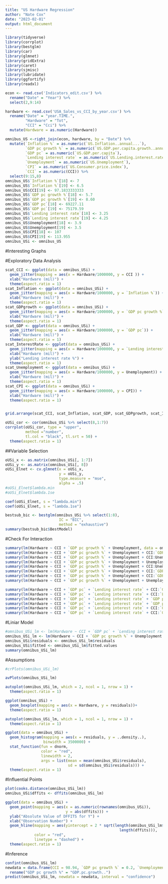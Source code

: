 ```yaml
---
title: "US Hardware Regression"
author: "Nate Cox"
date: "2023-02-01"
output: html_document
---
```


```r
library(tidyverse)
library(corrplot)  
library(bestglm)  
library(car) 
library(glmnet)
library(gridExtra)
library(caret)
library(sjmisc)
library(lubridate)
library(ggfortify)
library(readxl)
```

```r
econ <- read.csv('Indicators_edit.csv') %>%
  rename("Date" = "Year") %>%
  select(2,9:14)

hardware <- read.csv('USA_Sales_vs_CCI_by_year.csv') %>%
  rename("Date" = "year.TIME.",
         "Hardware" = "Tot",
         "CCI" = "Cci") %>%
  mutate(Hardware = as.numeric(Hardware)) 

omnibus_US <-right_join(econ, hardware, by = "Date") %>%
  mutate(`Inflation %` = as.numeric(`US.Inflation..annual...`),
         `GDP pc growth %` = as.numeric(`US.GDP.per.capita.growth..annual...`),
         `GDP pc` = as.numeric(`US.GDP.per.capita`),
         `Lending interest rate` = as.numeric(`US.Lending.interest.rate....`),
         `Unemployment` = as.numeric(`US.Unemployment`),
         `CPI` = as.numeric(`US.Consumer.price.index`),
         `CCI` = as.numeric(CCI)) %>%
  select(9:15,8)
omnibus_US$`Inflation %`[18] <- 7
omnibus_US$`Inflation %`[19] <- 6.5
omnibus_US$CCI[19] <- 97.1833333333
omnibus_US$`GDP pc growth %`[18] <- 5.7
omnibus_US$`GDP pc growth %`[19] <- 8.60
omnibus_US$`GDP pc`[18] <- 69227.11
omnibus_US$`GDP pc`[19] <- 75179.59
omnibus_US$`Lending interest rate`[18] <- 3.25
omnibus_US$`Lending interest rate`[19] <- 4.25
omnibus_US$Unemployment[18] <- 3.9
omnibus_US$Unemployment[19] <- 3.5
omnibus_US$CPI[18] <- 107
omnibus_US$CPI[19] <- 113.955
omnibus_USi <- omnibus_US 

```
#Interesting Graphs

#Exploratory Data Analysis


```r
scat_CCI <- ggplot(data = omnibus_USi) +
  geom_jitter(mapping = aes(x = Hardware/1000000, y = CCI )) +
  xlab("Hardware (mil)") +
  theme(aspect.ratio = 1)
scat_Inflation <- ggplot(data = omnibus_USi) +
  geom_jitter(mapping = aes(x = Hardware/1000000, y = `Inflation %`)) +
  xlab("Hardware (mil)") +
  theme(aspect.ratio = 1)
scat_GDPgrowth <- ggplot(data = omnibus_USi) +
  geom_jitter(mapping = aes(x = Hardware/1000000, y = `GDP pc growth %`)) +
  xlab("Hardware (mil)") +
  theme(aspect.ratio = 1)
scat_GDP <- ggplot(data = omnibus_USi) +
  geom_jitter(mapping = aes(x = Hardware/1000000, y = `GDP pc`)) +
  xlab("Hardware (mil)") +
  theme(aspect.ratio = 1)
scat_InterestRate <- ggplot(data = omnibus_USi) +
  geom_jitter(mapping = aes(x = Hardware/1000000, y = `Lending interest rate`)) +
  xlab("Hardware (mil)") +
  ylab("Lending interest rate %") +
  theme(aspect.ratio = 1)
scat_Unemployment <- ggplot(data = omnibus_USi) +
  geom_jitter(mapping = aes(x = Hardware/1000000, y = Unemployment)) +
  xlab("Hardware (mil)") +
  theme(aspect.ratio = 1)
scat_CPI <- ggplot(data = omnibus_USi) +
  geom_jitter(mapping = aes(x = Hardware/1000000, y = CPI)) +
  xlab("Hardware (mil)") +
  theme(aspect.ratio = 1)


grid.arrange(scat_CCI, scat_Inflation, scat_GDP, scat_GDPgrowth, scat_InterestRate, scat_Unemployment, scat_CPI, ncol =3)
```

```r
oUSi_cor <- cor(omnibus_USi %>% select(8,1:7))
corrplot(oUSi_cor, type = "upper",
         method ="number",
         tl.col = "black", tl.srt = 50) +
  theme(aspect.ratio = 1)
```

##Variable Selection

```r
oUSi_x <- as.matrix(omnibus_USi[, 1:7])
oUSi_y <- as.matrix(omnibus_USi[, 8])
oUSi_Elnet <- cv.glmnet(x = oUSi_x,
                        y = oUSi_y, 
                        type.measure = "mse", 
                        alpha = .5)  
#oUSi_Elnet$lambda.min
#oUSi_Elnet$lambda.1se

coef(oUSi_Elnet, s = "lambda.min")
coef(oUSi_Elnet, s = "lambda.1se")

bestsub_bic <- bestglm(omnibus_USi %>% select(1:8),
                        IC = "BIC",
                        method = "exhaustive")
summary(bestsub_bic$BestModel)
```

#Check For Interaction

```r
summary(lm(Hardware ~ CCI + `GDP pc growth %` + Unemployment, data = omnibus_USi))
summary(lm(Hardware ~ CCI + `GDP pc growth %` + Unemployment + CCI:`GDP pc growth %`, data = omnibus_USi))
summary(lm(Hardware ~ CCI + `GDP pc growth %` + Unemployment + CCI:Unemployment, data = omnibus_USi))
summary(lm(Hardware ~ CCI + `GDP pc growth %` + Unemployment + Unemployment:`GDP pc growth %`, data = omnibus_USi))
summary(lm(Hardware ~ CCI + `GDP pc growth %` + Unemployment + CCI:Unemployment:`GDP pc growth %`, data = omnibus_USi))
summary(lm(Hardware ~ CCI + `GDP pc growth %` + Unemployment + CCI:`GDP pc growth %` + CCI:Unemployment, data = omnibus_USi))
summary(lm(Hardware ~ CCI + `GDP pc growth %` + Unemployment + CCI:`GDP pc growth %` + Unemployment:`GDP pc growth %`, data = omnibus_USi))
summary(lm(Hardware ~ CCI + `GDP pc growth %` + Unemployment + Unemployment:`GDP pc growth %` + CCI:Unemployment, data = omnibus_USi))

summary(lm(Hardware ~ CCI + `GDP pc` + `Lending interest rate` + CCI:`GDP pc`, data = omnibus_USi))
summary(lm(Hardware ~ CCI + `GDP pc` + `Lending interest rate` + CCI:`Lending interest rate`, data = omnibus_USi))
summary(lm(Hardware ~ CCI + `GDP pc` + `Lending interest rate` + `GDP pc`:`Lending interest rate`, data = omnibus_USi))
summary(lm(Hardware ~ CCI + `GDP pc` + `Lending interest rate` + `GDP pc`:`Lending interest rate` + CCI:`GDP pc`, data = omnibus_USi))
summary(lm(Hardware ~ CCI + `GDP pc` + `Lending interest rate` + CCI:`GDP pc`:`Lending interest rate`, data = omnibus_USi))
summary(lm(Hardware ~ CCI + `GDP pc` + `Lending interest rate` + CCI:`GDP pc` + CCI:`GDP pc`:`Lending interest rate`, data = omnibus_USi))
```

#Liniar Model

```r
#omnibus_USi_lm <- lm(Hardware ~ CCI + `GDP pc` + `Lending interest rate` + CCI:`GDP pc`, data = omnibus_USi)
omnibus_USi_lm <- lm(Hardware ~ CCI + `GDP pc growth %` + Unemployment + Unemployment:`GDP pc growth %` + CCI:Unemployment, data = omnibus_USi)
omnibus_USi$residuals <- omnibus_USi_lm$residuals
omnibus_USi$fitted <- omnibus_USi_lm$fitted.values
summary(omnibus_USi_lm)
```

#Assumptions

```r
#crPlots(omnibus_USi_lm)

avPlots(omnibus_USi_lm)

autoplot(omnibus_USi_lm, which = 2, ncol = 1, nrow = 1) + 
  theme(aspect.ratio = 1)

ggplot(omnibus_USi) + 
  geom_boxplot(mapping = aes(x = Hardware, y = residuals))+ 
  theme(aspect.ratio = 1)

autoplot(omnibus_USi_lm, which = 1, ncol = 1, nrow = 1) +
  theme(aspect.ratio = 1)

ggplot(data = omnibus_USi) + 
  geom_histogram(mapping = aes(x = residuals, y = ..density..), 
                 binwidth = 3500000) +
  stat_function(fun = dnorm, 
                color = "red", 
                linewidth = 2,
                args = list(mean = mean(omnibus_USi$residuals), 
                            sd = sd(omnibus_USi$residuals))) +
  theme(aspect.ratio = 1)
```

#Influential Points

```r
plot(cooks.distance(omnibus_USi_lm))
omnibus_USi$dffits <- dffits(omnibus_USi_lm)

ggplot(data = omnibus_USi) + 
  geom_point(mapping = aes(x = as.numeric(rownames(omnibus_USi)), 
                           y = abs(dffits))) +
  ylab("Absolute Value of DFFITS for Y") +
  xlab("Observation Number") +
  geom_hline(mapping = aes(yintercept = 2 * sqrt(length(omnibus_USi_lm$coefficients) /
                                                   length(dffits))),
             color = "red", 
             linetype = "dashed") +
  theme(aspect.ratio = 1)
```

#Inference

```r
confint(omnibus_USi_lm)
newdata = data.frame(CCI = 98.94, `GDP pc growth %` = 0.2, `Unemployment`= 4.6)%>%
  rename("GDP pc growth %" = "GDP.pc.growth..")
predict(omnibus_USi_lm, newdata = newdata, interval = "confidence")
```
